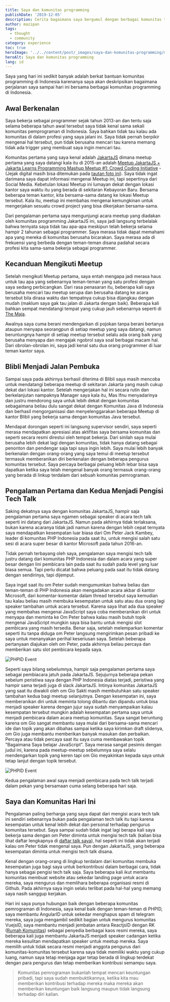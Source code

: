 ```yaml
---
title: Saya dan komunitas programming
publishDate: '2019-12-05'
description: Cerita bagaimana saya bergumul dengan berbagai komunitas teknologi di Indonesia
author: mazipan
tags:
  - thought
  - community
category: experience
toc: true
heroImage: '../../content/post/_images/saya-dan-komunitas-programming/meetup-jakartajs.jpg'
heroAlt: Saya dan komunitas programming
lang: id
---
```


Saya yang hari ini sedikit banyak adalah berkat bantuan komunitas programming di Indonesia karenanya saya akan deskripsikan bagaimana perjalanan saya sampai hari ini bersama berbagai komunitas programming di Indonesia.

## Awal Berkenalan

Saya bekerja sebagai programmer sejak tahun 2013-an dan tentu saja selama beberapa tahun awal tersebut saya tidak kenal sama sekali komunitas pemprograman di Indonesia. Saya bahkan tidak tau kalau ada komunitas di dalam profesi yang saya jalani ini. Saya tidak pernah berpikir mengenai hal tersebut, pun tidak berusaha mencari tau karena memang tidak ada trigger yang membuat saya ingin mencari tau.

Komunitas pertama yang saya kenal adalah [JakartaJS](https://www.meetup.com/JakartaJS) dimana meetup pertama yang saya datangi kala itu di 2015-an adalah [Meetup JakartaJS + Jakarta Learns Programming Mashup Meetup #1: Crowd Coding Initiative](https://www.meetup.com/JakartaJS/events/224350025/) - (Jejak digital masih bisa ditemukan pada [tautan foto ini](https://www.meetup.com/JakartaJS/photos/26337589/440903959/)). Saya tidak ingat darimana saya dapat informasi mengenai Meetup ini, tapi sepertinya dari Social Media. Kebetulan lokasi Meetup ini lumayan dekat dengan lokasi kantor saya waktu itu yang berada di sekitaran Kebayoran Baru. Bersama beberapa teman kantor, kita bersama-sama datang ke lokasi Meetup tersebut. Kala itu, meetup ini membahas mengenai kemungkinan untuk mengerjakan sesuatu crowd project yang bisa dikerjakan bersama-sama.

Dari pengalaman pertama saya mengunjungi acara meetup yang diadakan oleh komunitas programming JakartaJS ini, saya jadi langsung terbelalak bahwa ternyata saya tidak tau apa-apa meskipun telah bekerja selama hampir 2 tahunan sebagai programmer. Saya merasa tidak dapat memahami apa yang mereka di komunitas berusaha bicarakan. Saya merasa ada di frekuensi yang berbeda dengan teman-teman disana padahal secara profesi kita sama-sama bekerja sebagai programmer.

## Kecanduan Mengikuti Meetup

Setelah mengikuti Meetup pertama, saya entah mengapa jadi merasa haus untuk tau apa yang sebenarnya teman-teman yang satu profesi dengan saya sedang perbicangkan. Dari rasa penasaran itu, beberapa kali saya berusaha mencari tau meetup serupa dan berusaha datang ke acara tersebut bila dirasa waktu dan tempatnya cukup bisa dijangkau dengan mudah (maklum saya gak tau jalan di Jakarta dengan baik). Beberapa kali bahkan sempat mendatangi tempat yang cukup jauh sebenarnya seperti di [The Maja](https://goo.gl/maps/BrGyoSmZ3J1WT1e39).

Awalnya saya cuma berani mendengarkan di pojokan tanpa berani bertanya ataupun menyapa seorangpun di setiap meetup yang saya datangi, namun beruntungnya hampir di setiap meetup tersebut selalu ada orang baik yang berusaha menyapa dan mengajak ngobrol saya soal berbagai macam hal. Dari obrolan-obrolan ini, saya jadi kenal satu dua orang programmer di luar teman kantor saya.

## Blibli Menjadi Jalan Pembuka

Sampai saya pada akhirnya berhasil diterima di Blibli saya masih mencoba untuk mendatangi beberapa meetup di sekitaran Jakarta yang masih cukup dekat dari lokasi kantor. Setelah mengerjakan hal ini secara rutin dan berkelanjutan nampaknya Manager saya kala itu, Mas Ifnu menyadarinya dan justru mendorong saya untuk lebih dekat dengan komunitas sebagaimana beliau dulu sangat dekat dengan Komunitas Java di Indonesia dan berhasil mengorganisasi dan menyelenggarakan beberapa Meetup di kantor Blibli yang bekerja sama dengan komunitas Java tersebut.

Mendapat dorongan seperti ini langsung supervisor sendiri, saya seperti merasa mendapatkan apresiasi atas aktifitas saya bersama komunitas dan seperti secara resmi direstui oleh tempat bekerja. Dari sinilah saya mulai berusaha lebih dekat lagi dengan komunitas, tidak hanya datang sebagai penonton dan pendengar saja tapi saya ingin lebih. Saya mulai lebih banyak berkenalan dengan orang-orang yang saya temui di meetup tersebut termasuk memberanikan diri berkenalan dengan beberapa pengurus komunitas tersebut. Saya percaya berbagai peluang lebih lebar bisa saya dapatkan ketika saya telah mengenal banyak orang termasuk orang-orang yang berada di linkup terdalam dari sebuah komunitas pemrograman.

## Pengalaman Pertama dan Kedua Menjadi Pengisi Tech Talk

Saking dekatnya saya dengan komunitas JakartaJS, hampir saja pengalaman pertama saya ngamen sebagai speaker di acara tech talk seperti ini datang dari JakartaJS. Namun pada akhirnya tidak terlaksana, bukan karena acaranya tidak jadi namun karena dengan lebih cepat ternyata saya mendapatkan kesempatan luar biasa dari Om Peter Jack Kambey, leader di komunitas PHP Indonesia pada saat itu, untuk mengisi salah satu sesi di acara super besar di kantor Microsoft pada tahun 2016-an.

Tidak pernah terbayang oleh saya, pengalaman saya mengisi tech talk justru datang dari komunitas PHP Indonesia dan dalam acara yang super besar dengan lini pembicara lain pada saat itu sudah pada level yang luar biasa semua. Tapi perlu dicatat bahwa peluang pada saat itu tidak datang dengan sendirinya, tapi dijemput.

Saya ingat saat itu om Peter sudah mengumumkan bahwa beliau dan teman-teman di PHP Indonesia akan mengadakan acara akbar di kantor Microsoft, dari komentar-komentar dalam thread tersebut saya kemudian tau kalau beliau masih membuka kesempatan untuk satu atau dua orang lagi speaker tambahan untuk acara tersebut. Karena saya lihat ada dua speaker yang membahas mengenai JavaScript saya coba memberanikan diri untuk menyapa dan meminta ke Om Peter bahwa kalau masih butuh topik mengenai JavaScript mungkin saya bisa bantu untuk mengisi slot pembicara yang masih tersedia. Benar saja, setelah melemparkan komentar seperti itu tanpa diduga om Peter langsung mengirimkan pesan pribadi ke saya untuk menanyakan perihal keseriusan saya. Setelah beberapa pertanyaan diajukan oleh om Peter, pada akhirnya beliau percaya dan memberikan satu slot pembicara kepada saya.

![PHPID Event](../../content/post/_images/saya-dan-komunitas-programming/phpid-event-in-microsoft.jpg)

Seperti saya bilang sebelumnya, hampir saja pengalaman pertama saya sebagai pembiacara jatuh pada JakartaJS. Sejujurnya beberapa pekan sebelum peristiwa saya dengan PHP Indonesia diatas terjadi, peristiwa yang hampir sama terjadi juga di slack JakartaJS. Intinya komunitas JakartaJS yang saat itu diwakili oleh om Gio Sakti masih membutuhkan satu speaker tambahan kedua bagi meetup selanjutnya. Dengan kesempatan ini, saya memberanikan diri untuk meminta tolong dibantu dan dipandu untuk bisa menjadi speaker karena dengan jujur saya sudah menyampaikan kalau kesempatan tersebut mungkin adalah kesempatan pertama saya untuk menjadi pembicara dalam acara meetup komunitas. Saya sangat beruntung karena om Gio sangat membantu saya mulai dari bersama-sama mencari ide dan topik yang akan dibahas sampai ketika saya kirimkan draft slidenya, om Gio juga membantu memberikan banyak masukan dan perbaikan. Percaya atau tidak percaya saat itu saya cuma membawakan topik "Bagaimana Saya belajar JavaScript". Saya merasa sangat pesimis dengan judul ini, karena pada meetup-meetup sebelumnya saya selalu mendengarkan topik yang keren tapi om Gio meyakinkan kepada saya untuk tetap lanjut dengan topik tersebut.

![PHPID Event](../../content/post/_images/saya-dan-komunitas-programming/phpid-event-in-microsoft.jpg)

Kedua pengalaman awal saya menjadi pembicara pada tech talk terjadi dalam pekan yang bersamaan cuma selang beberapa hari saja.

## Saya dan Komunitas Hari Ini

Pengalaman paling berharga yang saya dapat dari mengisi acara tech talk ini sendiri sebenarnya bukan pada pengalaman tech talk itu tapi karena kesempatan untuk kenal lebih dekat dan personal terhadap pengurus komunitas tersebut. Saya sampai sudah tidak ingat lagi berapa kali saya bekerja sama dengan om Peter diminta untuk mengisi tech talk (kalian bisa lihat daftar lengkapnya di [daftar talk saya](/talks)), hal seperti ini tidak akan terjadi kalau om Peter tidak mengenal saya. Pun dengan JakartaJS, yang beberapa kesempatan diminta untuk mengisi tech talk disana.

Kenal dengan orang-orang di lingkup terdalam dari komunitas membuka kesempatan juga bagi saya untuk berkontribusi dalam berbagai cara, tidak hanya sebagai pengisi tech talk saja. Saya beberapa kali ikut membantu komunitas membuat website atau sekedar landing page untuk acara mereka, saya mengurus dan memlihara beberapa organisasi resmi di Github. Pada akhirnya saya ingin selalu terlibat pada hal-hal yang memang saya nasih sanggup kerjakan.

Hari ini saya punya hubungan baik dengan beberapa komunitas pemrograman di Indonesia, saya kenal baik dengan teman-teman di PHPID, saya membantu AngularID untuk sekedar menghapus spam di telegram mereka, saya juga mengambil sedikit bagian untuk mengurus komunitas VuejsID, saya membantu menjadi jembatan antara ReactjsID dengan RK ([Rumah Komunitas](https://rumahkomunitas.com)) sebagai penyedia berbagai kaos resmi mereka, saya beberapa kali juga membantu JakartaJS menjadi speaker cadangan ketika mereka kesulitan mendapatkan speaker untuk meetup mereka. Saya memilih untuk tidak secara resmi menjadi anggota pengurus dari komunitas-komunitas tersebut karena saya tidak memiliki waktu yang cukup luang, namun saya tetap menjaga agar tetap berada di lingkup terdekat dengan para pengurus dan tetap memberikan kontribusi semampu saya.

> Komunitas pemrograman bukanlah tempat mencari keuntungan pribadi, tapi saya sudah membuktikannya, ketika kita mau memberikan kontribusi terhadap mereka maka mereka akan memberikan keuntungan baik langsung maupun tidak langsung terhadap diri kalian.
